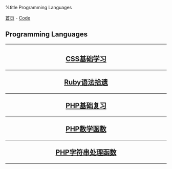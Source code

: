%title Programming Languages

[[../../index|首页]] - [[../index|Code]]
==Programming Languages==
----
<center>
<h2>
[[css_basic|CSS基础学习]]
----
[[ruby_syntax|Ruby语法拾遗]]
----
[[php_basic_review|PHP基础复习]]
----
[[php_func_math|PHP数学函数]]
----
[[php_func_string|PHP字符串处理函数]]
</h2>
</center>
----
